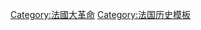 {{Navbox 
|name = 法国大革命
|title = [[法国大革命]]
|state = <includeonly>{{{state|collapsed}}}</includeonly>
|listclass = hlist

|aboveclass = hlist
|above =
*[[旧制度]]
*[[法国大革命的起因|起因]]
*[[国民制宪议会]]
*[[法蘭西王國 (1791–1792)|君主立宪]]
*[[国民公会]]
*[[法兰西第一共和国|共和]]
*[[督政府]]
*[[執政府]]
*[[法国大革命年表|年表]]

|group1 = 重要事件
|list1 = {{Navbox|child|listclass = hlist

|group1 = 1788年
|list1 =
*[[砖瓦之日]]<small>（1788年6月7日）</small>
*[[维济耶集会]]<small>（1788年7月21日）</small>

|group2 = 1789年
|list2 =
*《{{tsl|fr|Qu'est-ce que le Tiers-État ?|第三等级是什么？}}》出版<small>（1789年1月）</small>
*[[通宵騷亂]]<small>（1789年4月28日）</small>
*[[1789年法國三級會議]]<small>（1789年5月5日）</small>
*[[國民議會 (法國大革命)|国民议会]]<small>（1790年6月17日－7月9日）</small>
*[[网球厅宣誓]]<small>（1789年6月20日）</small>
*[[攻占巴士底狱]]<small>（1789年7月14日）</small>
*[[大恐慌_(法國)|大恐慌]]<small>（1789年7月20日－8月5日）</small>
*[[法國封建制度的廢除]]<small>（1789年8月11日）</small>
*[[人權和公民權宣言]]<small>（1789年8月27日）</small>
*[[凡尔赛游行]]<small>（1789年10月5日）</small>

|group3 = 1790年
|list3 =
*[[法国高等法院|高等法院的废除]]<small>（1790年2月至7月）</small>
*[[法国贵族|廢除貴族]]<small>（1790年6月19日）</small>
*[[教士的公民组织法]]<small>（1790年7月12日）</small>

|group4 = 1791年
|list4 =
*[[路易十六的出逃]]<small>（1791年6月20日－21日）</small>
*[[战神广场惨案]]<small>（1791年7月17日）</small>
*[[皮尔尼茨宣言]]<small>（1791年8月27日）</small>
*[[1791年法国宪法]]<small>（1791年9月3日）</small>
*[[自抑法]]<small>（1791年9月30日）</small>
*[[国民立法议会]]<small>（1791年10月1日－1792年9月）</small>

|group5 = 1792年
|list5 =

*[[巴黎自治政府|新的巴黎自治政府]]<small>（1792年6月）</small>
*[[1792年6月20日示威遊行]]<small>（1792年6月20日）</small>
*[[布伦瑞克宣言]]<small>（1792年7月25日）</small>
*[[八月十日事件]]<small>（1792年8月10日）</small>
*[[九月屠杀]]<small>（1792.9）</small>
*[[国民公会]]<small>（1792年9月20日－1795年10月26日）</small>
*[[法兰西第一共和国|法蘭西第一共和國成立]]<small>（1792年9月22日）</small>

|group6 = 1793年
|list6 =
*[[路易十六|路易十六被送上斷頭臺]]<small>（1793年1月21日）</small>
*[[革命法庭]]<small>（1793年3月9日－1795年5月31日）</small>
*[[恐怖时期 (法国大革命)|恐怖时期]]<small>（1793年6月27日－1794年7月27日）</small>
**[[救国委员会]]
**[[治安委员会]]
*[[吉伦特派]]<small>（1793年7月13日）</small>
*[[让-保尔·马拉|馬拉之死]]<small>（1793年7月13日）</small>
*{{link-en|全民動員 (法國)|Levée en masse|全民動員}}<small>（1793年8月23日）</small>
*[[嫌疑犯处治法]]<small>（1793年9月17日）</small>
*[[玛丽·安托瓦内特|瑪麗·安托瓦內特被送上斷頭臺]]<small>（1793年10月16日）</small>
*[[去基督教 (法国大革命)|去基督教化运动]]<small>（全年）</small>

|group7 = 1794年
|list7 =
*[[乔治·雅克·丹敦|丹敦]]和[[卡米尔·德穆兰|德穆蘭]]被處死<small>（1794年4月5日）</small>
*[[牧月22日法令]]<small>（1794年6月10日）</small>
*[[热月政变]]<small>（1794年7月27日）</small>
*{{link-en|第一次白色恐怖|First White Terror}}<small>（1794年秋季）</small>
*[[雅各賓俱樂部|雅各賓俱樂部關閉]]<small>（1794年11月11日）</small>

|group8 = 1795年
|list8 =
*[[共和三年宪法]]<small>（1795年8月22日）</small>
*[[葡月政变]]<small>（1795年10月5日）</small>
*[[督政府]]<small>（1795年－1799年）</small>

|group9 = 1797年
|list9 =
*[[果月18日政变|果月政變]]<small>（1797年9月4日）</small>
*{{link-en|第二次拉施塔特会议|Second Congress of Rastatt}}<small>（1797年12月）</small>

|group10 = 1798年
|list10 =
*[[花月22日法令]]<small>（1798年5月11日）</small>

|group11 = 1799年
|list11 =
*[[牧月30日政变]]<small>（1799年6月18日）</small>
*[[雾月政变]]<small>（1799年11月9日）</small>
*[[共和八年憲法]]<small>（1799年12月24日）</small>
*[[執政府]]
}}

|group2 = 革命戰爭
|list2 = {{Navbox|child|listclass = hlist

|group1 = {{link-en|法國革命戰爭1792年戰役|French Revolutionary Wars: Campaigns of 1792|1792年}}
|list1 =
*[[瓦爾密戰役]]
*保皇黨叛亂
**[[舒昂黨人起義|舒昂党叛乱]]
**[[旺代戰爭]]
**多芬
*[[凡爾登戰役 (1792年)|凡爾登戰役]]
*{{link-fr|圍攻蒂永維爾|Siège de Thionville (1792)}}
*[[圍攻里爾]]
*{{link-fr|圍攻美因茨|Siège de Mayence (1792)}}
*[[热马普战役]]
*{{link-fr|圍攻那慕爾|Siège de Namur (1792)}}

|group2 = {{link-en|法國革命戰爭1793年戰役|French Revolutionary Wars: Campaigns of 1793|1793年}}
|list2 =
*[[第一次反法同盟]]
*[[旺代戰爭]]
*{{link-en|下溫登戰役|Battle of Neerwinden (1793)}}
*[[法马尔斯战役]]<small>（1793年5月23日）</small>
*[[薩丁尼亞遠征|夺取圣彼得罗和圣安蒂奥科]]<small>（1793年5月23日）</small>
*{{link-en|凯撒斯劳滕战役|Battle of Kaiserslautern}}
*{{link-en|圍攻美因茲|Siege of Mainz (1793)}}
*{{link-en|瓦蒂尼戰役|Battle of Wattignies}}
*{{link-en|翁斯科特战役|Battle of Hondshoote (1793)}}
*{{link-en|圍攻貝勒加德|Siege of Bellegarde (1793)}}
*{{link-en|佩尔斯托特战役|Battle of Peyrestortes}}
*[[土倫港之役]]<small>（1793年9月18日－12月8日)</small>
*{{link-en|第一次维桑堡战役|First Battle of Wissembourg (1793)}}<small>（1793年10月13日）</small>
*{{link-en|特鲁亚斯之戰|Battle of Truillas}}
*{{link-en|第二次维桑堡战役|Second Battle of Wissembourg (1793)}}<small>（1793年12月26－27日）</small>

|group3 = {{link-en|法國革命戰爭1794年戰役|French Revolutionary Wars: Campaigns of 1794|1794年}}
|list3 =
*{{link-en|维莱昂科希战役|Battle of Villers-en-Cauchies}}<small>（1794年4月24日）</small>
*{{link-en|布盧戰役|Battle of Boulou}}<small>（1794年4月30日－5月1日）</small>
*[[圖爾寬戰役]]<small>（1794年5月18日）</small>
*[[圖爾奈戰役]]<small>（1794年5月22日）</small>
*{{link-en|弗勒吕斯戰役|Battle_of_Fleurus_(1794)}}<small>（1794年6月26日）</small>
*[[朱安党叛乱]]
*{{link-en|阿爾登霍芬戰役|Battle of Aldenhoven (1794)}}<small>（1794年10月2日）</small>

|group4 = {{link-en|法國革命戰爭1795年戰役|French Revolutionary Wars: Campaigns of 1795|1795年}}
|list4 =
*[[巴塞尔和约]]

|group5 = {{link-en|法國革命戰爭1796年戰役|French Revolutionary Wars: Campaigns of 1796|1796年}}
|list5 =
*{{link-en|洛納托戰役|Battle of Lonato}}<small>（1796年8月3－4日）</small>
* [[卡斯奇里恩戰役]]<small>（1796年8月5日）</small>
*{{link-en|泰宁根战役|Battle of Theiningen}}
*{{link-en|內勒斯海姆戰役|Battle of Neresheim}}<small>（1796年8月11日）</small>
*{{link-en|安貝格戰役|Battle of Amberg}}<small>（1796年8月24日）</small>
*{{link-en|维尔茨堡战役|Battle of Würzburg}}<small>（1796年9月3日）</small>
*{{link-en|罗韦雷托战役|Battle of Rovereto}}<small>（1796年9月4日）</small>
*{{link-en|巴薩諾戰役|Battle of Bassano}}<small>（1796年9月8日）</small>
*{{link-en|埃門丁根戰役|Battle of Emmendingen}}<small>（1796年10月19日）</small>
*[[施林根战役]]<small>（1796年10月26日）</small>
*{{link-en|第二次巴薩諾戰役|Second Battle of Bassano}}<small>（1796年11月6日）</small>
*{{link-en|加利亞諾之戰|Battle of Calliano}}<small>（1796年11月6－7日）</small>
*{{link-en|阿尔科莱战役|Battle of the Bridge of Arcole}}<small>（1796年11月15－17日）</small>
*{{link-en|遠征愛爾蘭|Expédition d'Irlande}}<small>（1796年12月）</small>

|group6 = {{link-en|法國革命戰爭1797年戰役|French Revolutionary Wars: Campaigns of 1797|1797年}}
|list6 =
*{{link-en|布列塔尼海軍集結|Action of 13 January 1797}}<small>（1797年1月13日）</small>
*[[里沃利會戰]]<small>（1797年1月14－15日）</small>
*{{link-en|加的斯灣戰役|Action of 25 January 1797}}<small>（1797年1月25日）</small>
*{{link-en|莱奥本条约|Treaty of Leoben}}<small>（1797年4月17日）</small>
*{{link-en|新維德之戰|Battle of Neuwied (1797)}}<small>（1797年4月18日）</small>
*[[坎波福爾米奧條約]]<small>（1797年10月17日）</small>

|group7 = {{link-en|法國革命戰爭1798年戰役|French Revolutionary Wars: Campaigns of 1798|1798年}}
|list7 =
*[[埃及-叙利亚战役|埃及遠征]]<small>（1798年–1801年）</small>
*[[1798年愛爾蘭起義]]<small>（1798年5月23日－9月23日）</small>
*[[美法短暂冲突]]<small>（1798年－1800年）</small>
*{{link-en|農民戰爭 (1798年)|Peasants' War (1798)|農民戰爭}}<small>（1798年10月12日－12月5日）</small>

|group8 = {{link-en|法國革命戰爭1799年戰役|French Revolutionary Wars: Campaigns of 1799|1799年}}
|list8 =
*[[第二次反法同盟]]<small>（1798年－1802年）</small>
*{{link-en|亞克圍城戰|Siege of Acre (1799)}}<small>（1799年3月20－21日）</small>
*{{link-en|奧斯特拉赫戰役|Battle of Ostrach}}<small>（1799年3月20－21日）</small>
*[[史塔卡赫戰役 (1799年)|史塔卡赫戰役]]<small>（1799年3月25日）</small>
*{{link-en|马尼亚诺战役|Battle of Magnano}}<small>（1799年4月5日）</small>
*[[卡薩諾戰役 (1799年)|卡薩諾戰役]]<small>（1799年4月27日）</small>
*{{link-en|第一次蘇黎世戰役|First Battle of Zürich}}<small>（1799年6月4－7日）</small>
*[[特雷比亞戰役 (1799年)|特雷比亞戰役]]<small>（1799年6月19日）</small>
*{{link-en|诺维战役|Battle of Novi (1799)}}<small>（1799年8月15日）</small>
*[[第二次蘇黎世戰役]]<small>（1799年9月25－26日）</small>

|group9 = {{link-en|法國革命戰爭1800年戰役|French Revolutionary Wars: Campaigns of 1800|1800年}}
|list9 =
*[[马伦哥战役]]<small>（1800年6月14日）</small>
*[[霍亨林登戰役]]<small>（1800年12月3日）</small>
*[[第二次武裝中立聯盟]]<small>（1800年－1802年）</small>

|group10 = {{link-en|法國革命戰爭1801年戰役|French Revolutionary Wars: Campaigns of 1801|1801年}}
|list10 =
*[[呂內維爾條約]]<small>（1801年2月9日）</small>
*{{link-en|佛羅倫薩條約|Treaty of Florence}}<small>（1801年3月18日）</small>
*{{link-en|阿爾赫西拉斯灣之戰|Battle of Algeciras Bay}}<small>（1801年7月8日）</small>

|group11 = 1802年
|list11 =
*[[亞眠和約]]<small>（1802年3月25日）</small>

}}

|group3 = 軍事將領
|list3 = {{Navbox|child|listclass = hlist

|group1 = 陸軍
|list1 =
*{{link-en|厄斯塔什·夏尔·达乌斯特|Eustache Charles d'Aoust}}
*[[皮埃尔·奥热罗]]
*[[亞歷山大·德·博阿爾內]]
*[[卡尔十四世·约翰|让-巴蒂斯特·贝尔纳多特]]
*[[路易-亚历山大·贝尔蒂埃]]
*[[让-巴蒂斯特·贝西埃尔]]
*[[纪尧姆·布律纳]]
*{{link-en|让·弗朗索瓦·卡尔托|Jean François Carteaux}}
*[[讓－艾蒂安·瓦希耶·尚皮歐內]]
*{{link-en|夏尔·贝尔坦·加斯东·沙皮伊·德·图维尔|Charles Bertin Gaston Chapuis de Tourville|沙皮伊·德·图维尔}}
*{{link-en|亚当·菲利普 (居斯蒂纳伯爵)|Adam Philippe, Comte de Custine|居斯蒂纳伯爵}}
*[[路易·尼古拉·达武]]
*[[路易·德賽|路易·夏尔·安托万·德塞]]
*{{link-en|雅克·弗朗索瓦·迪戈米耶|Jacques François Dugommier}}
*[[夏尔·弗朗索瓦·迪穆里埃]]
*{{link-en|皮埃尔·马里·巴泰勒米·费里诺|Pierre Marie Barthélemy Ferino}}
*{{link-en|路易-夏尔·德·弗莱尔|Louis-Charles de Flers}}
*{{link-en|保罗·格勒尼耶|Paul Grenier}}
*[[埃曼努尔·格鲁希]]
*{{link-en|雅克·莫里斯·阿特里|Jacques Maurice Hatry}}
*{{link-en|拉扎尔·奥什|Lazare Hoche}}
*[[让-巴普蒂斯·儒尔当]]
*[[弗朗索瓦·克里斯多夫·凯勒曼]]
*{{link-en|让-巴蒂斯特·克莱贝尔|Jean-Baptiste Kléber}}
*[[皮埃尔·肖代洛·德拉克洛]]
*[[让·拉纳]]
*[[夏尔·勒克莱尔]]
*{{link-en|克洛德·勒古布|Claude Lecourbe}}
*[[弗朗索瓦·约瑟夫·勒费弗尔]]
*[[艾蒂安·麦克唐纳]]
*[[讓-安托萬·馬爾博]]
*[[馬塞蘭·馬爾博]]
*{{link-en|弗朗索瓦-塞韦朗·马尔索|François Séverin Marceau}}
*[[奧古斯特·德·馬爾蒙]]
*[[安德烈·马塞纳]]
*[[邦·阿德里安·让诺·德·蒙塞]]
*[[让·维克多·莫罗]]
*[[爱德华·莫蒂埃]]
*[[若阿尚·缪拉]]
*[[米歇尔·内伊]]
*{{link-en|皮埃尔-雅克·奥斯滕|Pierre-Jacques Osten}}
*[[尼古拉·夏尔·乌迪诺]]
*[[多米尼克·凱瑟林·德·佩里尼翁]]
*[[让-夏尔·皮什格鲁]]
*[[约泽夫·波尼亚托夫斯基]]
*[[洛朗·古维翁-圣西尔]]
*{{link-en|巴泰勒米·路易·约瑟夫·谢雷|Barthélemy Louis Joseph Schérer}}
*[[讓-馬蒂厄-菲利貝爾·塞律里埃]]
*{{link-en|约瑟夫·苏昂|Joseph Souham}}
*[[让·德迪厄·苏尔特]]
*[[路易·加布里埃尔·絮歇]]
*{{link-en|克洛德-亨利·贝尔格朗·德·沃布瓦|Claude-Henri Belgrand de Vaubois|贝尔格朗·德·沃布瓦}}
*[[克洛德·维克托-佩兰|贝卢诺公爵]]

|group2 = 海軍
|list2 =
*{{link-en|夏尔-亚历山大·莱昂·迪朗·利努瓦|Charles-Alexandre Léon Durand Linois|夏尔-亚历山大·利努瓦}}

|group3 = 敵軍
|list3 = {{Navbox|child|listclass = hlist

|group1 = [[奧地利帝國|奧地利]]
|list1 =
*[[约瑟夫·阿尔文齐]]<small></small>
*[[卡尔大公 (奥地利-泰申)|卡尔大公]]<small></small>
*[[弗朗索瓦·塞巴斯蒂安·夏尔·约瑟夫·德·克鲁瓦 (克莱费特伯爵)|克莱费特伯爵]]<small>（為奧地利戰鬥的瓦隆人）</small>
*[[弗里德里希·弗莱歇尔·冯·霍策]]<small>（為奧地利服務的瑞士人）</small> 
*[[弗里德里希·阿道夫 (卡尔克罗伊特伯爵)|卡尔克罗伊特伯爵]]<small></small>
*[[帕尔·克赖]]<small>（為奧地利服務的匈牙利人）</small>
*[[夏尔·欧仁 (朗贝斯克亲王)|朗贝斯克亲王]]<small>（為奧地利服務的法國人）</small>
*[[马克西米利安·安东·卡尔 (巴耶·德·拉图尔伯爵)|马克西米利安·巴耶·德·拉图尔]]<small>（為奧地利服務的瓦隆人）</small>
*[[卡尔·马克·冯·莱贝里希]]<small></small>
*[[鲁道夫·里特·冯·奥托]]<small>（為奧地利服務的薩克遜人）</small>
*[[约西亚 (萨克森-科堡-萨尔费尔德亲王)|萨克森-科堡-萨尔费尔德的约西亚亲王]]<small></small>
*[[彼得·夸斯达诺维奇]]<small></small>
*[[海因里希十五世 (罗伊斯-普劳恩亲王)|罗伊斯-普劳恩亲王]]<small></small>
*[[约翰·梅萨罗什·冯·索博斯洛]]<small>（為奧地利服務的匈牙利人）</small>
*[[卡尔·菲利普·塞博滕多夫]]<small></small>
*[[达戈贝尔·西格蒙德·冯·乌姆瑟尔|达戈贝尔·冯·乌姆瑟尔]]<small></small>
|group2 = [[大不列顛王國|英国]]
|list2 =
*[[拉尔夫·阿伯克龙比]]<small></small>
*[[詹姆斯·索马雷兹，第一代索马雷兹男爵|詹姆斯·索马雷兹]]<small></small>
*[[爱德华·珀柳，第一代埃克斯茅斯子爵|爱德华·珀柳]]<small></small>
*[[弗雷德里克王子 (約克和奧爾巴尼公爵)|約克和奧爾巴尼公爵]]<small></small>
|group3 = [[荷蘭共和國|荷蘭]]
|list3 =
*[[威廉五世 (奥兰治)|奥兰治亲王威廉五世]]<small></small>
|group4 = [[普魯士王國|普魯士]]
|list4 =
*[[卡尔·威廉·斐迪南 (不伦瑞克-沃尔芬比特尔)]]<small></small>
*[[卡尔·阿洛伊斯·祖·菲斯滕贝格]]<small></small>
*[[弗雷德里希·路德维希 (霍恩洛厄-英格尔芬根亲王)]]<small></small>
|group5 = [[俄罗斯帝国|俄罗斯]]
|list5 =
*[[亚历山大·科萨科夫]]<small></small>
*[[亞歷山大·瓦西里耶維奇·蘇沃洛夫]]<small></small>
|group6 = [[西班牙帝國|西班牙]]
|list6 =
*[[路易斯·费尔明·德·卡瓦哈尔 (乌尼昂伯爵)|路易斯·费尔明·德·卡瓦哈尔]]<small></small>
*[[安东尼奥·里卡尔多斯]]<small></small>
}}

}}

|group4 = 其他派系人物
|list4 = {{Navbox|child|listclass = hlist

|group1 = [[波旁王朝]]
|list1 =
*[[查理十世 (法兰西)|查理十世]]
*[[路易十六]]
*[[路易十七]]
*[[路易十八]]
*[[路易·安托万 (昂吉安公爵)|昂吉安公爵]]
*[[路易六世·亨利·德·波旁 (孔代亲王)|孔代親王路易六世]]
*[[路易五世·约瑟夫·德·波旁 (孔代亲王)|孔代親王路易五世]]
*[[路易-菲利普一世]]
*[[瑪麗·安托瓦內特]]
*[[玛丽·路易丝公主 (萨伏伊)|萨伏伊的玛丽·路易丝公主]]
*[[杜巴利伯爵夫人]]
*[[路易·奥古斯特·勒通内利耶·德·布勒特伊|路易·德·布勒特伊]]
*[[艾蒂安·夏尔·德·洛梅尼·德布里安|洛梅尼·德布里安]]
*[[查尔斯·亚历山大·德·卡洛讷]]
*[[弗朗索瓦-勒内·德·夏多布里昂]]
*[[让·朱安]]
*[[格雷斯·埃利奥特]]
*[[阿尔诺·德·拉波特]]
*[[让-西弗雷安·莫里]]
*[[奥诺雷·米拉波]]
*[[雅克·内克尔]]

|group2 = [[斐扬俱乐部]]
|list2 =
*[[安托万·巴纳夫]]
*[[亚历山大-特奥多尔-维克多 (拉梅特伯爵)|拉梅特伯爵]]
*[[夏尔·马洛·弗朗索瓦·拉梅特]]
*[[拉法耶特侯爵]]

|group3 = [[吉伦特派]]
|list3 =
*[[雅克·皮埃爾·布里索]]
*[[艾蒂安·克拉维埃]]
*[[孔多塞侯爵]]
*[[夏洛特·科黛]]
*[[马里-让·埃罗·德·塞舍尔|埃罗·德·塞舍尔]]
*[[让-马里·罗兰 (拉普拉蒂埃子爵)|罗兰·德拉普拉蒂埃]]
*[[罗兰夫人]]
*[[让·巴蒂斯特·特雷亚尔]]
*[[皮埃尔·维克蒂尼安·韦尼奥]]
*[[贝特朗·巴雷尔·德·维厄扎克]]
*[[热罗姆·佩蒂翁·德·维尔纳夫]]

|group4 = [[山岳党]]
|list4 =
*[[保罗·巴拉斯]]
*[[乔治·库东]]
*[[乔治·雅克·丹敦]]
*[[雅克-路易·大卫]]
*[[卡米尔·德穆兰]]
*[[罗歇·迪科]]
*[[让·马里·科洛·德布瓦]]
*[[让-保尔·马拉]]
*[[克洛德·安托万 (普里厄-迪韦努瓦伯爵)|普里厄-迪韦努瓦伯爵]]
*[[皮埃尔·路易·普里厄|普里厄·德拉马尔讷]]
*[[马克西米连·罗伯斯庇尔]]
*[[吉尔贝尔·罗默]]
*[[让·邦·圣安德烈]]
*[[安東萬·路易·德·聖茹斯特|聖茹斯特]]
*[[让-兰贝尔·塔利安]]
*[[贝特朗·巴雷尔·德·维厄扎克]]
*{{link-en|法布尔·代格朗蒂纳|Fabre d'Églantine}}

|group5 = [[埃贝尔派]]
|list5 =
*[[雅克·R·埃贝尔|雅克·勒内·埃贝尔]]
*[[雅克-尼古拉·俾约-瓦伦]]
*{{Link-en|皮埃爾·加斯帕尔·肖梅特|Pierre Gaspard Chaumette}}
*[[雅克·罗欧]]

|group6 = [[波拿巴主义|波拿巴黨]]
|list6 =
*[[拿破仑一世|拿破崙·波拿巴]]
*[[约瑟芬·德·博阿尔内]]
*[[约瑟夫·波拿巴]]
*[[吕西安·波拿巴]]
*[[让-雅克·雷吉斯·德·康巴塞雷斯|德·康巴塞雷斯]]
*[[雅克-路易·大卫]]
*[[让·德布里]]
*[[约瑟夫·费彻]]
*[[夏尔-弗朗索瓦·勒布伦 (普莱桑斯公爵)|夏尔-弗朗索瓦·勒布伦]]
*[[菲利普-安托万·梅兰·德·杜埃|菲利普-安托万·梅兰]]

|group7 = 其他
|list7 =
*[[让-皮埃尔-安德烈·阿马尔]]
*[[格拉克斯·巴貝夫]]
*[[让·西尔万·巴伊]]
*[[弗朗索瓦-马里 (巴泰勒米侯爵)|巴泰勒米侯爵]]
*[[雅克·尼古拉·俾约-瓦伦]]
*[[拉扎尔·尼古拉·马格里特·卡尔诺]]
*[[安德烈·舍尼埃]]
*{{link-fr|让-雅克·杜瓦尔·代普雷梅尼尔|Jean-Jacques Duval d'Eprémesnil}}
*{{link-fr|安托万·康坦·富基耶-坦维尔|Antoine Quentin Fouquier-Tinville}}
*[[奥兰普·德古热]]
*[[亨利·格雷戈瓦]]
*[[菲利普-弗朗索瓦-约瑟夫·勒巴]]
*[[雅克-多纳蒂安·勒雷]]
*[[让-巴蒂斯特·罗贝尔·兰代]]
*[[纪尧姆-克雷蒂安·德·拉穆瓦尼翁·德·马勒泽布]]
*{{link-fr|安托万·梅尔兰·德·蒂翁维尔|Antoine Merlin de Thionville}}
*[[让-约瑟夫·穆尼耶]]
*[[皮埃尔·塞缪尔·杜邦·德·内穆尔]]
*[[弗朗索瓦·德·纳沙托]]
*[[路易·米歇尔·勒佩莱蒂耶·德·圣法尔若]]
*[[皮埃尔·路易·普里厄]]
*[[让-弗朗索瓦·勒贝尔]]
*[[路易·马里·德·拉雷韦耶尔-勒波]]
*[[薩德侯爵]]
*[[安托万·克里斯托弗·萨利塞蒂]]
*[[杰曼·德·斯戴尔]]
*[[夏尔·莫里斯·德塔列朗-佩里戈尔|塔列朗]]
*[[特雷萨·塔利安]]
*[[居伊-让-巴蒂斯特·塔尔热]]
*[[凯瑟琳·特奥]]
*[[马克-纪尧姆·亚历克西·瓦迪埃]]
*[[让-亨利·服兰]]
*[[夏爾·亨利·桑松]]
*[[安托萬·西蒙]]

}}

|group5 = 著名思想家
|list5 =
*[[啟蒙時代]]
*[[博马舍]]
*[[埃德蒙·伯克]]
*[[夏尔·库仑]]
*[[德尼·狄德罗]]
*[[本傑明·富蘭克林]]
*[[托马斯·杰斐逊]]
*[[安托万-洛朗·德·拉瓦锡]]
*[[孟德斯鸠]]
*[[托马斯·潘恩]]
*[[让-雅克·卢梭]]
*[[埃马努埃尔-约瑟夫·西耶斯|西耶斯神父]]
*[[伏爾泰]]
*[[玛丽·沃斯通克拉夫特]]

|group6 = 革命產物
|list6 =
*[[馬賽曲]]
*[[法国国旗]]
*[[自由、平等、博愛]]
*[[玛丽安娜]]
*[[巴士底日]]
*[[先贤祠]]
*[[法國共和曆]]
*[[米制|-{zh-cn:米制; zh-tw:公制; zh-hk:公制}-]]
*[[人权和公民权宣言]]
*[[至上崇拜]]
*[[理性崇拜]]
*[[無套褲漢]]
*[[弗里吉亚帽]]
}}<noinclude>

{{collapsible option}}

[[Category:法國大革命]]
[[Category:法国历史模板]]
</noinclude>